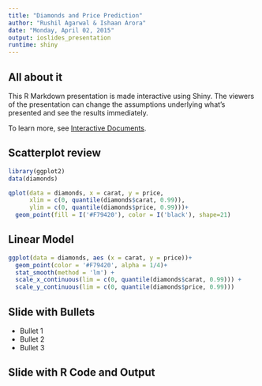 ```yaml
---
title: "Diamonds and Price Prediction"
author: "Rushil Agarwal & Ishaan Arora"
date: "Monday, April 02, 2015"
output: ioslides_presentation
runtime: shiny
---
```


## All about it

This R Markdown presentation is made interactive using Shiny. The viewers of the presentation can change the assumptions underlying what's presented and see the results immediately. 

To learn more, see [Interactive Documents](http://rmarkdown.rstudio.com/authoring_shiny.html).

## Scatterplot review

```r
library(ggplot2)
data(diamonds)
```

```r
qplot(data = diamonds, x = carat, y = price,
      xlim = c(0, quantile(diamonds$carat, 0.99)),
      ylim = c(0, quantile(diamonds$price, 0.99)))+
  geom_point(fill = I('#F79420'), color = I('black'), shape=21)
```

## Linear Model
```r
ggplot(data = diamonds, aes (x = carat, y = price))+
  geom_point(color = '#F79420', alpha = 1/4)+
  stat_smooth(method = 'lm') + 
  scale_x_continuous(lim = c(0, quantile(diamonds$carat, 0.99))) +
  scale_y_continuous(lim = c(0, quantile(diamonds$price, 0.99)))
```

## Slide with Bullets

- Bullet 1
- Bullet 2
- Bullet 3

## Slide with R Code and Output

```r

```


